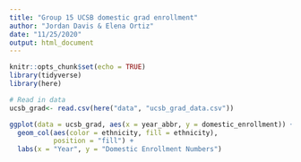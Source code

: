 ```yaml
---
title: "Group 15 UCSB domestic grad enrollment"
author: "Jordan Davis & Elena Ortiz"
date: "11/25/2020"
output: html_document
---
```


```r
knitr::opts_chunk$set(echo = TRUE)
library(tidyverse)
library(here)
```

```r
# Read in data
ucsb_grad<- read.csv(here("data", "ucsb_grad_data.csv"))
```

```r
ggplot(data = ucsb_grad, aes(x = year_abbr, y = domestic_enrollment)) +
  geom_col(aes(color = ethnicity, fill = ethnicity), 
           position = "fill") +
  labs(x = "Year", y = "Domestic Enrollment Numbers")
  
```

